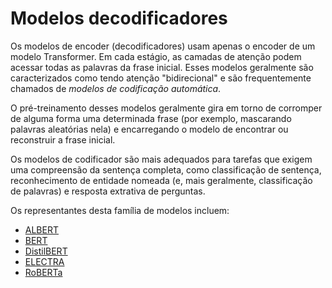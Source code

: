 # Modelos decodificadores

<CourseFloatingBanner
    chapter={1}
    classNames="absolute z-10 right-0 top-0"
/>

<Youtube id="MUqNwgPjJvQ" />

Os modelos de encoder (decodificadores) usam apenas o encoder de um modelo Transformer. Em cada estágio, as camadas de atenção podem acessar todas as palavras da frase inicial. Esses modelos geralmente são caracterizados como tendo atenção "bidirecional" e são frequentemente chamados de *modelos de codificação automática*.

O pré-treinamento desses modelos geralmente gira em torno de corromper de alguma forma uma determinada frase (por exemplo, mascarando palavras aleatórias nela) e encarregando o modelo de encontrar ou reconstruir a frase inicial.

Os modelos de codificador são mais adequados para tarefas que exigem uma compreensão da sentença completa, como classificação de sentença, reconhecimento de entidade nomeada (e, mais geralmente, classificação de palavras) e resposta extrativa de perguntas.

Os representantes desta família de modelos incluem:

- [ALBERT](https://huggingface.co/transformers/model_doc/albert.html)
- [BERT](https://huggingface.co/transformers/model_doc/bert.html)
- [DistilBERT](https://huggingface.co/transformers/model_doc/distilbert.html)
- [ELECTRA](https://huggingface.co/transformers/model_doc/electra.html)
- [RoBERTa](https://huggingface.co/transformers/model_doc/roberta.html)
